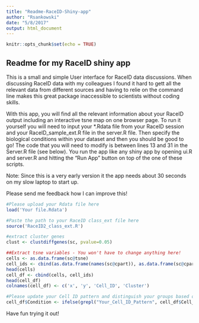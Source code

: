 ```yaml
---
title: "Readme-RaceID-Shiny-app"
author: "Rsankowski"
date: "5/8/2017"
output: html_document
---
```


```r
knitr::opts_chunk$set(echo = TRUE)
```

## Readme for my RaceID shiny app
This is a small and simple User interface for RaceID data discussions. When discussing RaceID data with my colleagues I found it hard to gett all the relevant data from different sources and having to relie on the command line makes this great package inaccessible to scientists without coding skills. 

With this app, you will find all the relevant information about your RaceID output including an interactive tsne map on one browser page. To run it yourself you will need to input your *.Rdata file from your RaceID session and your RaceID_sample_ext.R file in the server.R file. Then specify the biological conditions within your dataset and then you should be good to go! The code that you will need to modify is between lines 13 and 31 in the Server.R file (see below). You run the app like any shiny app by opening ui.R and server.R and hitting the "Run App" button on top of the one of these scripts.

Note: Since this is a very early version it the app needs about 30 seconds on my slow laptop to start up.

Please send me feedback how I can improve this!

```r
#Please upload your Rdata file here
load('Your file.Rdata')

#Paste the path to your RaceID class_ext file here
source('RaceID2_class_ext.R')

#extract cluster genes
clust <- clustdiffgenes(sc, pvalue=0.05)

##Extract tsne variables - You won't have to change anything here!
cells <- as.data.frame(sc@tsne)
cell_ids <- cbind(as.data.frame(names(sc@cpart)), as.data.frame(sc@cpart))
head(cells)
cell_df <- cbind(cells, cell_ids)
head(cell_df)
colnames(cell_df) <- c('x', 'y', 'Cell_ID', 'Cluster')

#Please update your Cell ID pattern and distinguish your groups based on the underlying condition - here 'Sick' or 'Healthy'
cell_df$Condition <- ifelse(grepl("Your_Cell_ID_Pattern", cell_df$Cell_ID), 'Sick', 'Healthy')

```

Have fun trying it out!